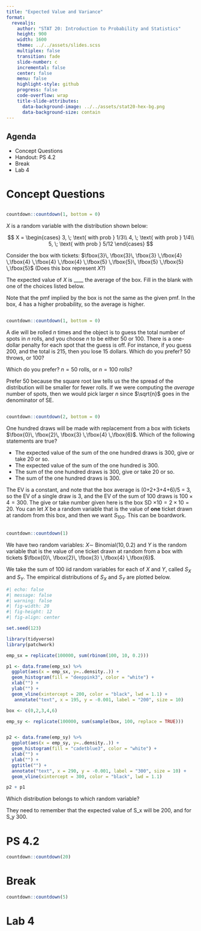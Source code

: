 ```yaml
---
title: "Expected Value and Variance"
format:
  revealjs:
    author: "STAT 20: Introduction to Probability and Statistics"
    height: 900
    width: 1600
    theme: ../../assets/slides.scss
    multiplex: false
    transition: fade
    slide-number: c
    incremental: false
    center: false
    menu: false
    highlight-style: github
    progress: false
    code-overflow: wrap
    title-slide-attributes:
      data-background-image: ../../assets/stat20-hex-bg.png
      data-background-size: contain
---
```


## Agenda

- Concept Questions
- Handout: PS 4.2
- Break
- Lab 4

# Concept Questions

##

```r
countdown::countdown(1, bottom = 0)
```

$X$ is a random variable with the distribution shown below:

$$
X = \begin{cases}
 3, \; \text{ with prob } 1/3\\
 4, \; \text{ with prob } 1/4\\
 5, \; \text{ with prob } 5/12
 \end{cases}
$$


Consider the box with tickets:  $\fbox{3}\, \fbox{3}\, \fbox{3} \,\fbox{4}  \,\fbox{4} \,\fbox{4} \,\fbox{4} \,\fbox{5} \,\fbox{5}\, \fbox{5} \,\fbox{5} \,\fbox{5}$ 
(Does this box represent $X$?)

:::{.poll}
The expected value of $X$ is ____ the average of the box. Fill in the blank with one of the choices listed below.
:::

:::{.notes}
Note that the pmf implied by the box is not the same as the given pmf. In the box, 4 has a higher probability, so the average is higher.
:::


##

```r
countdown::countdown(1, bottom = 0)
```

A die will be rolled $n$ times and the object is to guess the total number of spots in $n$ rolls, and you choose $n$ to be either 50 or 100. There is a one-dollar penalty for each spot that the guess is off. For instance, if you guess 200, and the total is 215, then you lose 15 dollars. Which do you prefer? 50 throws, or 100?

:::{.poll}
Which do you prefer? $n = 50$ rolls, or $n = 100$ rolls?

:::

:::{.notes}
Prefer 50 because the square root law tells us the the spread of the distribution will be smaller for fewer rolls. If we were computing the *average* number of spots, then we would pick larger $n$ since $\sqrt{n}$ goes in the denominator of SE.
:::


##


```r
countdown::countdown(2, bottom = 0)
```

One hundred draws will be made with replacement from a box with tickets $\fbox{0}\, \fbox{2}\, \fbox{3} \,\fbox{4}  \,\fbox{6}$. Which of the following statements are true?

:::{.poll}
- The expected value of the sum of the one hundred draws is 300, give or take 20 or so. 
- The expected value of the sum of the one hundred is 300.
- The sum of the one hundred draws is 300, give or take 20 or so. 
- The sum of the one hundred draws is 300.
:::


:::{.notes}
The EV is a constant, and note that the box average is (0+2+3+4+6)/5 = 3, so the EV of a single draw is 3, and the EV of the sum of 100 draws is $100\times 4 = 300$. The give or take number given here is the box SD $\times 10 = 2\times 10 = 20$. You can let $X$ be a random variable that is the value of **one** ticket drawn at random from this box, and then we want $S_{100}$. This can be boardwork.
:::

## {.smaller}

```r
countdown::countdown(1)
```

We have two random variables: $X \sim$ Binomial($10, 0.2$) and  $Y$ is the random variable that is the value of one ticket drawn at random from a box with tickets $\fbox{0}\, \fbox{2}\, \fbox{3} \,\fbox{4}  \,\fbox{6}$. 

We take the sum of 100 iid random variables for each of $X$ and $Y$, called $S_X$ and $S_Y$. The empirical distributions of  $S_X$ and $S_Y$  are plotted below.

```r
#| echo: false
#| message: false
#| warning: false
#| fig-width: 20
#| fig-height: 12
#| fig-align: center

set.seed(123)

library(tidyverse)
library(patchwork)

emp_sx = replicate(100000, sum(rbinom(100, 10, 0.2)))

p1 <- data.frame(emp_sx) %>%
  ggplot(aes(x = emp_sx, y=..density..)) + 
  geom_histogram(fill = "deeppink3", color = "white") + 
  xlab("") +
  ylab("") + 
  geom_vline(xintercept = 200, color = "black", lwd = 1.1) + 
   annotate("text", x = 195, y = -0.001, label = "200", size = 10) 

box <- c(0,2,3,4,6)

emp_sy <- replicate(100000, sum(sample(box, 100, replace = TRUE)))


p2 <- data.frame(emp_sy) %>%
  ggplot(aes(x = emp_sy, y=..density..)) + 
  geom_histogram(fill = "cadetblue3", color = "white") + 
  xlab("") +
  ylab("") + 
  ggtitle("") +
  annotate("text", x = 290, y = -0.001, label = "300", size = 10) + 
  geom_vline(xintercept = 300, color = "black", lwd = 1.1)

p2 + p1

```

:::{.poll}
Which distribution belongs to which random variable?
:::

:::{.notes}
They need to remember that the expected value of S_x will be 200, and for S_y 300.
:::

# PS 4.2 

```r
countdown::countdown(20)
```

# Break 

```r
countdown::countdown(5)
```

# Lab 4